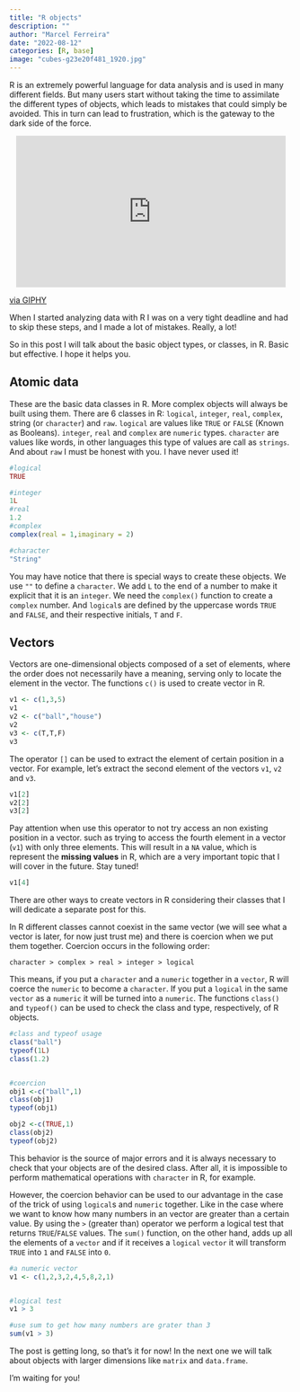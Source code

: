 ```yaml
---
title: "R objects"
description: ""
author: "Marcel Ferreira"
date: "2022-08-12"
categories: [R, base]
image: "cubes-g23e20f481_1920.jpg"
---
```



<script async src="https://pagead2.googlesyndication.com/pagead/js/adsbygoogle.js?client=ca-pub-9124147692602552"
     crossorigin="anonymous"></script>

R is an extremely powerful language for data analysis and is used in many different fields. But many users start without taking the time to assimilate the different types of objects, which leads to mistakes that could simply be avoided. This in turn can lead to frustration, which is the gateway to the dark side of the force.

<center>

<iframe src="https://giphy.com/embed/l3diT8stVH9qImalO" width="480" height="270" frameBorder="0" class="giphy-embed" allowFullScreen>

</iframe>

</center>

<p><a href="https://giphy.com/gifs/starwars-star-wars-revenge-of-the-sith-l3diT8stVH9qImalO">via GIPHY</a></p>

When I started analyzing data with R I was on a very tight deadline and had to skip these steps, and I made a lot of mistakes. Really, a lot!

So in this post I will talk about the basic object types, or classes, in R. Basic but effective. I hope it helps you.

## Atomic data

These are the basic data classes in R. More complex objects will always be built using them. There are 6 classes in R: `logical`, `integer`, `real`, `complex`, string (or `character`) and `raw`. `logical` are values like `TRUE` or `FALSE` (Known as Booleans). `integer`, `real` and `complex` are `numeric` types. `character` are values like words, in other languages this type of values are call as `strings`. And about `raw` I must be honest with you. I have never used it!

```r
#logical
TRUE

#integer
1L
#real
1.2
#complex
complex(real = 1,imaginary = 2)

#character
"String"
```

You may have notice that there is special ways to create these objects. We use `""` to define a `character`. We add `L` to the end of a number to make it explicit that it is an `integer`. We need the `complex()` function to create a `complex` number. And `logical`s are defined by the uppercase words `TRUE` and `FALSE`, and their respective initials, `T` and `F`.

## Vectors

Vectors are one-dimensional objects composed of a set of elements, where the order does not necessarily have a meaning, serving only to locate the element in the vector. The functions `c()` is used to create vector in R.

```r
v1 <- c(1,3,5)
v1
v2 <- c("ball","house")
v2
v3 <- c(T,T,F)
v3
```

The operator `[]` can be used to extract the element of certain position in a vector. For example, let's extract the second element of the vectors `v1`, `v2` and `v3`.

```r
v1[2]
v2[2]
v3[2]
```

Pay attention when use this operator to not try access an non existing position in a vector. such as trying to access the fourth element in a vector (`v1`) with only three elements. This will result in a `NA` value, which is represent the **missing values** in R, which are a very important topic that I will cover in the future. Stay tuned!

```r
v1[4]
```

There are other ways to create vectors in R considering their classes that I will dedicate a separate post for this.

In R different classes cannot coexist in the same vector (we will see what a vector is later, for now just trust me) and there is coercion when we put them together. Coercion occurs in the following order:

`character > complex > real > integer > logical`

This means, if you put a `character` and a `numeric` together in a `vector`, R will coerce the `numeric` to become a `character`. If you put a `logical` in the same `vector` as a `numeric` it will be turned into a `numeric`. The functions `class()` and `typeof()` can be used to check the class and type, respectively, of R objects.

```r
#class and typeof usage
class("ball")
typeof(1L)
class(1.2)


#coercion
obj1 <-c("ball",1)
class(obj1)
typeof(obj1)

obj2 <-c(TRUE,1)
class(obj2)
typeof(obj2)
```

This behavior is the source of major errors and it is always necessary to check that your objects are of the desired class. After all, it is impossible to perform mathematical operations with `character` in R, for example.

However, the coercion behavior can be used to our advantage in the case of the trick of using `logical`s and `numeric` together. Like in the case where we want to know how many numbers in an vector are greater than a certain value. By using the `>` (greater than) operator we perform a logical test that returns `TRUE`/`FALSE` values. The `sum()` function, on the other hand, adds up all the elements of a `vector` and if it receives a `logical` `vector` it will transform `TRUE` into `1` and `FALSE` into `0`.

```r
#a numeric vector
v1 <- c(1,2,3,2,4,5,8,2,1)


#logical test
v1 > 3

#use sum to get how many numbers are grater than 3
sum(v1 > 3)
```

The post is getting long, so that's it for now! In the next one we will talk about objects with larger dimensions like `matrix` and `data.frame`.

I'm waiting for you!
